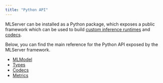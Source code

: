 ```yaml
---
title: "Python API"
---
```


MLServer can be installed as a Python package, which exposes a public
framework which can be used to build [custom inference
runtimes](../../user-guide/custom) and [codecs](../../user-guide/content-type).

Below, you can find the main reference for the Python API exposed by the
MLServer framework.

- [MLModel](./model.md)
- [Types](./types.md)
- [Codecs](./codecs.md)
- [Metrics](./metrics.md)
